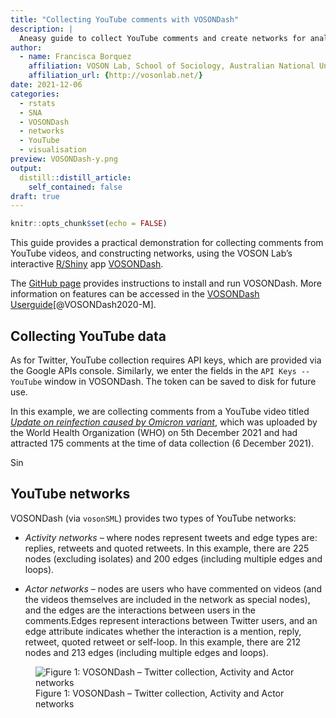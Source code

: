 ```yaml
---
title: "Collecting YouTube comments with VOSONDash"
description: |
  Aneasy guide to collect YouTube comments and create networks for analysis with VOSONDash
author:
  - name: Francisca Borquez
    affiliation: VOSON Lab, School of Sociology, Australian National University
    affiliation_url: {http://vosonlab.net/}
date: 2021-12-06
categories:
  - rstats
  - SNA  
  - VOSONDash
  - networks
  - YouTube
  - visualisation
preview: VOSONDash-y.png
output:
  distill::distill_article:
    self_contained: false
draft: true
---
```


```r
knitr::opts_chunk$set(echo = FALSE)
```

This guide provides a practical demonstration for collecting comments from YouTube videos, and constructing networks, using the VOSON Lab's interactive [R/Shiny](https://shiny.rstudio.com/) app [VOSONDash](http://vosonlab.net/voson-dashboard). 

The [GitHub page](https://github.com/vosonlab/VOSONDash) provides instructions to install and run VOSONDash. More information on features can be accessed in the [VOSONDash Userguide](https://vosonlab.github.io/VOSONDashDocs/)[@VOSONDash2020-M].

## Collecting YouTube data

As for Twitter, YouTube collection requires API keys, which are provided via the Google APIs console. Similarly, we enter the fields in the `API Keys -- YouTube` window in VOSONDash. The token can be saved to disk for future use. 

In this example, we are collecting comments from a YouTube video titled [*Update on reinfection caused by Omicron variant*](https://www.youtube.com/watch?v=qwUF-n3lJOc), which was uploaded by the World Health Organization (WHO) on 5th December 2021 and had attracted 175 comments at the time of data collection (6 December 2021).

Sin

## YouTube networks

VOSONDash (via `vosonSML`) provides two types of YouTube networks:

- *Activity networks* -- where nodes represent tweets and edge types are: replies, retweets and quoted retweets. In this example, there are 225 nodes (excluding isolates) and 200 edges (including multiple edges and loops).

- *Actor networks* -- nodes are users who have commented on videos (and the videos themselves are included in the network as special nodes), and the edges are the interactions between users in the comments.Edges represent interactions between Twitter users, and an edge attribute indicates whether the interaction is a mention, reply, retweet, quoted retweet or self-loop. In this example, there are 212 nodes and 213 edges (including multiple edges and loops).

![Figure 1: VOSONDash -- Twitter collection, Activity and Actor   networks](Collect-activity-actor.gif)


